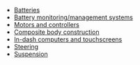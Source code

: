 *[[Batteries]]
*[[Battery monitoring/management systems]]
*[[Motors and controllers]] 
*[[Composite body construction]]
*[[In-dash computers and touchscreens]]
*[[Steering]]
*[[Suspension]]